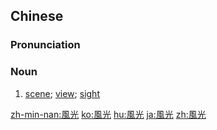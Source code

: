 {{also|风光}}
==Chinese==
{{zh-forms|[[windy]]<br>[[airy]]|[[brightness]]<br>{{nowrap|[[bright]] [[place]]}}|s=风光}}

===Pronunciation===
{{zh-pron
|m=fēngguāng
|c=fung1 gwong1
|h=pfs=fûng-kông
|mn=hong-kong
|cat=n
}}

===Noun===
{{zh-noun}}

# {{lb|zh|Advanced Mandarin}} [[scene]]; [[view]]; [[sight]]

[[zh-min-nan:風光]]
[[ko:風光]]
[[hu:風光]]
[[ja:風光]]
[[zh:風光]]